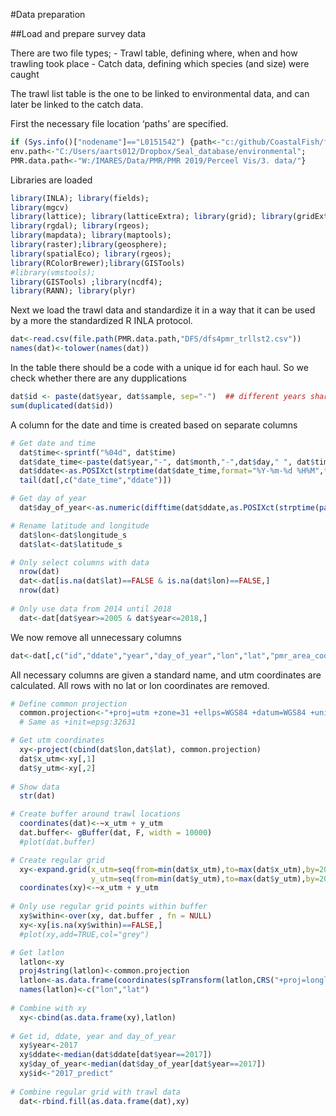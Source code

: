 #Data preparation

##Load and prepare survey data

There are two file types; 
- Trawl table, defining where, when and how trawling took place
- Catch data, defining which species (and size) were caught

The trawl list table is the one to be linked to environmental data, and can later be linked to the catch data.

First the necessary file location 'paths' are specified.  

```r
if (Sys.info()["nodename"]=="L0151542") {path<-"c:/github/CoastalFish/fish_book/data";
env.path<-"C:/Users/aarts012/Dropbox/Seal_database/environmental";
PMR.data.path<-"W:/IMARES/Data/PMR/PMR 2019/Perceel Vis/3. data/"}
```

Libraries are loaded

```r
library(INLA); library(fields); 
library(mgcv)
library(lattice); library(latticeExtra); library(grid); library(gridExtra);
library(rgdal); library(rgeos); 
library(mapdata); library(maptools);
library(raster);library(geosphere);
library(spatialEco); library(rgeos); 
library(RColorBrewer);library(GISTools)
#library(vmstools); 
library(GISTools) ;library(ncdf4); 
library(RANN); library(plyr)

```

Next we load the trawl data and standardize it in a way that it can be used by a more the standardized R INLA protocol.

```r
dat<-read.csv(file.path(PMR.data.path,"DFS/dfs4pmr_trllst2.csv"))
names(dat)<-tolower(names(dat))
```

In the table there should be a code with a unique id for each haul. So we check whether there are any dupplications

```r
dat$id <- paste(dat$year, dat$sample, sep="-")  ## different years share the same "sample" code
sum(duplicated(dat$id))
```


A column for the date and time is created based on separate columns

```r
# Get date and time
  dat$time<-sprintf("%04d", dat$time)
  dat$date_time<-paste(dat$year,"-", dat$month,"-",dat$day," ", dat$time, sep="")
  dat$ddate<-as.POSIXct(strptime(dat$date_time,format="%Y-%m-%d %H%M",tz="UTC")) 
  tail(dat[,c("date_time","ddate")])

# Get day of year
  dat$day_of_year<-as.numeric(difftime(dat$ddate,as.POSIXct(strptime(paste(dat$year,"-01-01 0000", sep=""),format="%Y-%m-%d %H%M",tz="UTC"),units="days")))

# Rename latitude and longitude
  dat$lon<-dat$longitude_s
  dat$lat<-dat$latitude_s

# Only select columns with data  
  nrow(dat)
  dat<-dat[is.na(dat$lat)==FALSE & is.na(dat$lon)==FALSE,]
  nrow(dat)
  
# Only use data from 2014 until 2018
  dat<-dat[dat$year>=2005 & dat$year<=2018,]
```

We now remove all unnecessary columns 

```r
dat<-dat[,c("id","ddate","year","day_of_year","lon","lat","pmr_area_code","water_depth","wind_direction","wind_force","temperature_s","valid","duration","bottom_track","tor_code","modelledtidalphase")]
```

All necessary columns are given a standard name, and utm coordinates are calculated. All rows with no lat or lon coordinates are removed. 

```r

# Define common projection
  common.projection<-"+proj=utm +zone=31 +ellps=WGS84 +datum=WGS84 +units=m +no_defs +towgs84=0,0,0"
  # Same as +init=epsg:32631

# Get utm coordinates  
  xy<-project(cbind(dat$lon,dat$lat), common.projection)
  dat$x_utm<-xy[,1]
  dat$y_utm<-xy[,2]
 
# Show data   
  str(dat)
``` 



```r

# Create buffer around trawl locations
  coordinates(dat)<-~x_utm + y_utm
  dat.buffer<- gBuffer(dat, F, width = 10000) 
  #plot(dat.buffer)

# Create regular grid  
  xy<-expand.grid(x_utm=seq(from=min(dat$x_utm),to=max(dat$x_utm),by=2000),
                  y_utm=seq(from=min(dat$y_utm),to=max(dat$y_utm),by=2000))
  coordinates(xy)<-~x_utm + y_utm
  
# Only use regular grid points within buffer    
  xy$within<-over(xy, dat.buffer , fn = NULL) 
  xy<-xy[is.na(xy$within)==FALSE,]
  #plot(xy,add=TRUE,col="grey")

# Get latlon
  latlon<-xy
  proj4string(latlon)<-common.projection
  latlon<-as.data.frame(coordinates(spTransform(latlon,CRS("+proj=longlat +ellps=WGS84"))))
  names(latlon)<-c("lon","lat")
  
# Combine with xy
  xy<-cbind(as.data.frame(xy),latlon)
  
# Get id, ddate, year and day_of_year
  xy$year<-2017
  xy$ddate<-median(dat$ddate[dat$year==2017])
  xy$day_of_year<-median(dat$day_of_year[dat$year==2017])
  xy$id<-"2017_predict"
  
# Combine regular grid with trawl data  
  dat<-rbind.fill(as.data.frame(dat),xy)
  
``` 

